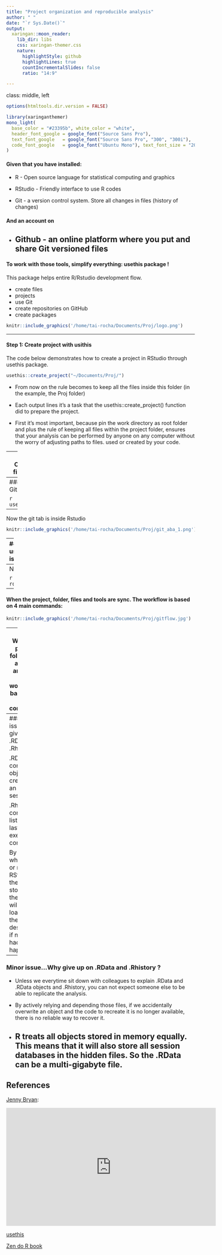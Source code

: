 ```yaml
---
title: "Project organization and reproducible analysis"
author: " "
date: "`r Sys.Date()`"
output: 
  xaringan::moon_reader:
    lib_dir: libs
    css: xaringan-themer.css
    nature:
      highlightStyle: github
      highlightLines: true
      countIncrementalSlides: false
      ratio: "14:9" 

---
```


class: middle, left

```r
options(htmltools.dir.version = FALSE)
```

```r
library(xaringanthemer)
mono_light(
  base_color = "#23395b", white_color = "white",
  header_font_google = google_font("Source Sans Pro"),
  text_font_google   = google_font("Source Sans Pro", "300", "300i"),
  code_font_google   = google_font("Ubuntu Mono"), text_font_size = "20px"
)
```
#### Given that you have installed:

- R - Open source language for statistical computing and graphics 

- RStudio - Friendly interface to use R codes

- Git - a version control system. Store all changes in files (history of changes)

#### And an account on 

- Github - an online platform where you put and share Git versioned files
---

#### To work with those tools, simplify everything: usethis package !

This package helps entire R/Rstudio development flow.

- create files
- projects
- use Git
- create repositories on GitHub
- create packages

```r

knitr::include_graphics('/home/tai-rocha/Documents/Proj/logo.png')
```

---

#### Step 1: Create project with __usithis__

The code below demonstrates how to create a project in RStudio through usethis package.
```r
usethis::create_project("~/Documents/Proj/")
```

- From now on the rule becomes to keep all the files inside this folder (in the example, the Proj folder)

- Each output lines it's a task that the usethis::create_project() function did to prepare the project.  

- First it's most important, because pin the work directory as root folder and plus the rule of keeping all files within the project folder, ensures that your analysis can be performed by anyone on any computer without the worry of adjusting paths to files. used or created by your code.

---
#### Step 2: Organization of files and folders

-  data-raw/: draft scripts and raw data

- data/: To save the structured data (those ready to be analyzed and generate results that we want) .

- R/: only R scripts with functions. The idea is to store in a commonplace everything that we use as an internal tool for the analysis, even as what we want other people to be able to use.

-  docs/: If you need to build websites, reports, static dashboards (flexdashboard) related to your project, you can create a folder called docs/ in the root of your project to store these files.

- inst/ : Any other file type that does not fit in the previous folders can be placed in the inst/ folder.

---
#### Step 3: Add Git 

```r
usethis::use_git()
``` 
--
Now the git tab is inside Rstudio

```r
knitr::include_graphics('/home/tai-rocha/Documents/Proj/git_aba_1.png')
```
---
#### Step 4: when it's the first time using Git/Github/Rstudio, some setting is required

The main is register you github credentials  

```r
usethis::use_git_config(
  user.name = "Your Github NAme",
  user.email = "your_github_email@.com"
)
```

#### Setp 5:  Put the local project on Github (Now so-called repository)

```r
usethis::use_github()
```
--
Now the project/repo it's on github

```r

knitr::include_graphics('/home/tai-rocha/Documents/Proj/Proj_github.png')
```
---
#### When the project, folder, files and tools are sync. The workflow is based on 4 main commands:

```r
knitr::include_graphics('/home/tai-rocha/Documents/Proj/gitflow.jpg')
```
---
#### When the project, folder, files and tols are sync. The workflow is based on 4 main commands:

```r
knitr::include_graphics('/home/tai-rocha/Documents/Proj/aba_git.png')
```
---
### Minor issue...Why give up on .RData and .Rhistory ?

.RData contains all objects created by an R session

.Rhistory contains a list of the last executed commands.


By default when open or reopen RStudio, the content stored in these files will be loaded in the current desktop as if nothing had happened.

---
### Minor issue...Why give up on .RData and .Rhistory ?

- Unless we everytime sit down with colleagues to explain .RData and .RData objects and .Rhistory, you can not expect someone else to be able to replicate the analysis.

- By actively relying and depending those files, if we accidentally overwrite an object and the code to recreate it is no longer available, there is no reliable way to recover it.

- R treats all objects stored in memory equally. This means that it will also store all session databases in the hidden files. So the .RData can be a multi-gigabyte file.
---

## References 

[Jenny Bryan](https://jennybryan.org/): 

<iframe width="560" height="315" src="https://www.youtube.com/embed/ZCeBnQBQ1h8" frameborder="0" allow="accelerometer; autoplay; encrypted-media; gyroscope; picture-in-picture" allowfullscreen></iframe>

[usethis](https://usethis.r-lib.org/index.html)

[Zen do R book](https://curso-r.github.io/zen-do-r/)


